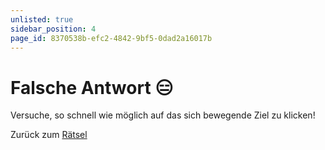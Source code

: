 ```yaml
---
unlisted: true
sidebar_position: 4
page_id: 8370538b-efc2-4842-9bf5-0dad2a16017b
---
```



# Falsche Antwort 😑

Versuche, so schnell wie möglich auf das sich bewegende Ziel zu klicken!

<Game2 />

Zurück zum [Rätsel](https://mint-26e.gbsl.website/vlryak)